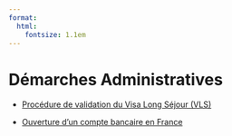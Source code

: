 ```yaml
---
format: 
  html: 
    fontsize: 1.1em
---
```




# Démarches Administratives

-  [Procédure de validation du Visa Long Séjour (VLS)](01_Procedure_admi/01_Demarches_sejour/01_validation_Visa_long_sejour.qmd)

-  [Ouverture d'un compte bancaire en France](01_Procedure_admi/03_Compte_Bancaire/01_ouverture_compte_bancaire.qmd)
